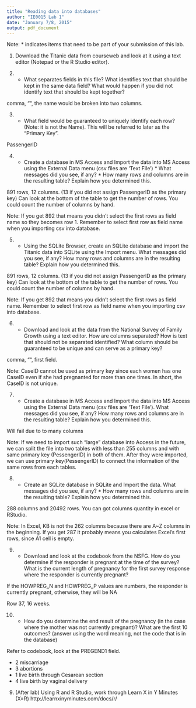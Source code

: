 ```yaml
---
title: "Reading data into databases"
author: "IE0015 Lab 1"
date: "January 7/8, 2015"
output: pdf_document
---
```


Note: * indicates items that need to be part of your submission of this lab.

1.  Download the Titanic data from courseweb and look at it using a text editor (Notepad or the R Studio editor).

2.  * What separates fields in this file?  What identifies text that should be kept in the same data field?  What would happen if you did not identify text that should be kept together?

comma, "", the name would be broken into two columns.

3.  * What field would be guaranteed to uniquely identify each row? (Note: it is not the Name).  This will be referred to later as the "Primary Key".

PassengerID

4.  * Create a database in MS Access and Import the data into MS Access using the External Data menu (csv files are 'Text File')  *  What messages did you see, if any? * How many rows and columns are in the resulting table?  Explain how you determined this.

891 rows, 12 columns. (13 if you did not assign PassengerID as the primary key)  Can look at the bottom of the table to get the number of rows. You could count the number of columns by hand. 

Note: If you get 892 that means you didn't select the first rows as field name so they becomes row 1. Remember to select first row as field name when you importing csv into database.

5.  *  Using the SQLite Browser, create an SQLite database and import the Titanic data into SQLite using the Import menu.   What messages did you see, if any?  How many rows and columns are in the resulting table?  Explain how you determined this.

891 rows, 12 columns. (13 if you did not assign PassengerID as the primary key)  Can look at the bottom of the table to get the number of rows. You could count the number of columns by hand. 

Note: If you get 892 that means you didn't select the first rows as field name. Remember to select first row as field name when you importing csv into database.

6.  * Download and look at the data from the National Survey of Family Growth using a text editor.  How are columns separated?  How is text that should not be separated identified? What column should be guaranteed to be unique and can serve as a primary key?

comma, "", first field.

Note: CaseID cannot be used as primary key since each women has one CaseID even if she had pregnanted for more than one times. In short, the CaseID is not unique.

7.  * Create a database in MS Access and Import the data into MS Access using the External Data menu (csv files are 'Text File').  What messages did you see, if any? How many rows and columns are in the resulting table?  Explain how you determined this.

Will fail due to to many columns

Note: If we need to import such "large" database into Access in the future, we can split the file into two tables with less than 255 columns and with same primary key (PessengerID) in both of them. After they were imported, we can use primary key(PessengerID) to connect the information of the same rows from each tables.

8.  *  Create an SQLite database in SQLite and Import the data. What messages did you see, if any? * How many rows and columns are in the resulting table?  Explain how you determined this.

288 columns and 20492 rows. You can got columns quantity in excel or RStudio.

Note: In Excel, KB is not the 262 columns because there are A~Z columns in the beginning.
      If you get 287 it probably means you calculates Excel's first rows, since A1 cell is empty.
      
9.  * Download and look at the codebook from the NSFG.  How do you determine if the responder is pregnant at the time of the survey?  What is the current length of pregnancy for the first survey response where the responder is currently pregnant?

If the HOWPREG_N and HOWPREG_P values are numbers, the responder is currently pregnant, otherwise, they will be NA

Row 37, 16 weeks.

10.  * How do you determine the end result of the pregnancy (in the case where the mother was not currently pregnant)?  What are the first 10 outcomes? (answer using the word meaning, not the code that is in the database)

Refer to codebook, look at the PREGEND1 field.

- 2 miscarriage
- 3 abortions
- 1 live birth through Cesarean section
- 4 live birth by vaginal delivery

9.  (After lab)  Using R and R Studio, work through Learn X in Y Minutes (X=R) http://learnxinyminutes.com/docs/r/
